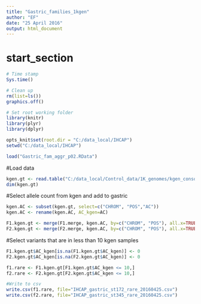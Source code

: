 ```yaml
---
title: "Gastric_families_1kgen"
author: "EF"
date: "25 April 2016"
output: html_document
---
```

# start_section
 
```r

# Time stamp
Sys.time()

# Clean up
rm(list=ls())
graphics.off()

# Set root working folder
library(knitr)
library(plyr)
library(dplyr)

opts_knit$set(root.dir = "C:/data_local/IHCAP")
setwd("C:/data_local/IHCAP")

load("Gastric_fam_aggr_p02.RData")


```

#Load data
```r
kgen.gt <- read.table("C:/data_local/Control_data/1K_genomes/kgen_consq_filtered_20160404.csv", header=TRUE, row.names=1, quote="", sep=',')
dim(kgen.gt)

```

#Select allele count from kgen and add to gastric
```r
kgen.AC <- subset(kgen.gt, select=c("CHROM", "POS","AC"))
kgen.AC <- rename(kgen.AC, AC_kgen=AC)

F1.kgen.gt <- merge(F1.merge, kgen.AC, by=c("CHROM", "POS"), all.x=TRUE)
F2.kgen.gt <- merge(F2.merge, kgen.AC, by=c("CHROM", "POS"), all.x=TRUE)

```

#Select variants that are in less than 10 kgen samples
```r
F1.kgen.gt$AC_kgen[is.na(F1.kgen.gt$AC_kgen)] <- 0
F2.kgen.gt$AC_kgen[is.na(F2.kgen.gt$AC_kgen)] <- 0

f1.rare <- F1.kgen.gt[F1.kgen.gt$AC_kgen <= 10,]
f2.rare <- F2.kgen.gt[F2.kgen.gt$AC_kgen <= 10,]

#Write to csv
write.csv(f1.rare, file="IHCAP_gastric_st172_rare_20160425.csv")
write.csv(f2.rare, file="IHCAP_gastric_st345_rare_20160425.csv")
```